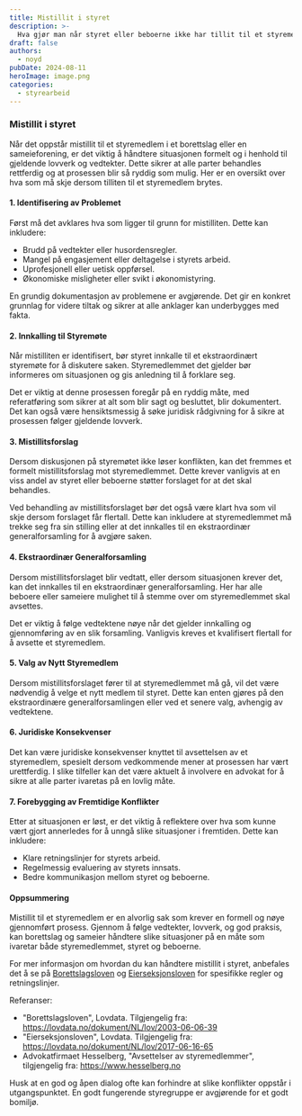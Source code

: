 ```yaml
---
title: Mistillit i styret
description: >-
  Hva gjør man når styret eller beboerne ikke har tillit til et styremedlem?
draft: false
authors:
  - noyd
pubDate: 2024-08-11
heroImage: image.png
categories:
  - styrearbeid
---
```


### Mistillit i styret

Når det oppstår mistillit til et styremedlem i et borettslag eller en sameieforening, er det viktig å håndtere situasjonen formelt og i henhold til gjeldende lovverk og vedtekter. Dette sikrer at alle parter behandles rettferdig og at prosessen blir så ryddig som mulig. Her er en oversikt over hva som må skje dersom tilliten til et styremedlem brytes.

#### 1. **Identifisering av Problemet**

Først må det avklares hva som ligger til grunn for mistilliten. Dette kan inkludere:

- Brudd på vedtekter eller husordensregler.
- Mangel på engasjement eller deltagelse i styrets arbeid.
- Uprofesjonell eller uetisk oppførsel.
- Økonomiske misligheter eller svikt i økonomistyring.

En grundig dokumentasjon av problemene er avgjørende. Det gir en konkret grunnlag for videre tiltak og sikrer at alle anklager kan underbygges med fakta.

#### 2. **Innkalling til Styremøte**

Når mistilliten er identifisert, bør styret innkalle til et ekstraordinært styremøte for å diskutere saken. Styremedlemmet det gjelder bør informeres om situasjonen og gis anledning til å forklare seg.

Det er viktig at denne prosessen foregår på en ryddig måte, med referatføring som sikrer at alt som blir sagt og besluttet, blir dokumentert. Det kan også være hensiktsmessig å søke juridisk rådgivning for å sikre at prosessen følger gjeldende lovverk.

#### 3. **Mistillitsforslag**

Dersom diskusjonen på styremøtet ikke løser konflikten, kan det fremmes et formelt mistillitsforslag mot styremedlemmet. Dette krever vanligvis at en viss andel av styret eller beboerne støtter forslaget for at det skal behandles.

Ved behandling av mistillitsforslaget bør det også være klart hva som vil skje dersom forslaget får flertall. Dette kan inkludere at styremedlemmet må trekke seg fra sin stilling eller at det innkalles til en ekstraordinær generalforsamling for å avgjøre saken.

#### 4. **Ekstraordinær Generalforsamling**

Dersom mistillitsforslaget blir vedtatt, eller dersom situasjonen krever det, kan det innkalles til en ekstraordinær generalforsamling. Her har alle beboere eller sameiere mulighet til å stemme over om styremedlemmet skal avsettes.

Det er viktig å følge vedtektene nøye når det gjelder innkalling og gjennomføring av en slik forsamling. Vanligvis kreves et kvalifisert flertall for å avsette et styremedlem.

#### 5. **Valg av Nytt Styremedlem**

Dersom mistillitsforslaget fører til at styremedlemmet må gå, vil det være nødvendig å velge et nytt medlem til styret. Dette kan enten gjøres på den ekstraordinære generalforsamlingen eller ved et senere valg, avhengig av vedtektene.

#### 6. **Juridiske Konsekvenser**

Det kan være juridiske konsekvenser knyttet til avsettelsen av et styremedlem, spesielt dersom vedkommende mener at prosessen har vært urettferdig. I slike tilfeller kan det være aktuelt å involvere en advokat for å sikre at alle parter ivaretas på en lovlig måte.

#### 7. **Forebygging av Fremtidige Konflikter**

Etter at situasjonen er løst, er det viktig å reflektere over hva som kunne vært gjort annerledes for å unngå slike situasjoner i fremtiden. Dette kan inkludere:

- Klare retningslinjer for styrets arbeid.
- Regelmessig evaluering av styrets innsats.
- Bedre kommunikasjon mellom styret og beboerne.

#### Oppsummering

Mistillit til et styremedlem er en alvorlig sak som krever en formell og nøye gjennomført prosess. Gjennom å følge vedtekter, lovverk, og god praksis, kan borettslag og sameier håndtere slike situasjoner på en måte som ivaretar både styremedlemmet, styret og beboerne.

For mer informasjon om hvordan du kan håndtere mistillit i styret, anbefales det å se på [Borettslagsloven](https://lovdata.no/dokument/NL/lov/2003-06-06-39) og [Eierseksjonsloven](https://lovdata.no/dokument/NL/lov/2017-06-16-65) for spesifikke regler og retningslinjer.

Referanser:

- "Borettslagsloven", Lovdata. Tilgjengelig fra: https://lovdata.no/dokument/NL/lov/2003-06-06-39
- "Eierseksjonsloven", Lovdata. Tilgjengelig fra: https://lovdata.no/dokument/NL/lov/2017-06-16-65
- Advokatfirmaet Hesselberg, "Avsettelser av styremedlemmer", tilgjengelig fra: https://www.hesselberg.no

Husk at en god og åpen dialog ofte kan forhindre at slike konflikter oppstår i utgangspunktet. En godt fungerende styregruppe er avgjørende for et godt bomiljø.
